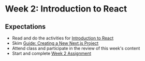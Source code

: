 # Week 2: Introduction to React

## Expectations

- Read and do the activities for [Introduction to React](/week-2/react)
- Skim [Guide: Creating a New Next.js Project](/guides-and-references/creating-new-nextjs-project)
- Attend class and participate in the review of this week's content
- Start and complete [Week 2 Assignment](/week-2/assignment)




